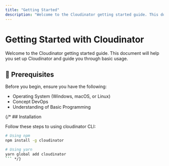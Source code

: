 ```yaml
---
title: "Getting Started"
description: "Welcome to the Cloudinator getting started guide. This document will help you set up Cloudinator and guide you through basic usage."  
---
```



<Head>

  <meta name="description" content="Cloudinator is a powerful DevOps platform streamlining software development, deployment, and infrastructure management." />
  <meta property="og:title" content="Introduction to Cloudinator" />
  <meta property="og:description" content="Cloudinator is a powerful DevOps platform streamlining software development, deployment, and infrastructure management." />
  <meta property="og:image" content="/images/cloudinator-logo.jpg" />
  <meta property="og:image:alt" content="Cloudinator: The Ultimate DevOps Platform" />
  <meta property="og:type" content="website" />
  <meta property="og:url" content="https://cloudinator-document.soben.me/" />

  <meta name="twitter:card" content="summary_large_image" />
  <meta name="twitter:title" content="Introduction to Cloudinator" />
  <meta name="twitter:description" content="Cloudinator is a powerful DevOps platform streamlining software development, deployment, and infrastructure management." />
  <meta name="twitter:image" content="/images/cloudinator-logo.jpg" />
  <meta name="twitter:image:alt" content="Cloudinator: The Ultimate DevOps Platform" />
</Head>


# <span className="text-purple-700 font-bold">Getting Started with Cloudinator</span>

Welcome to the Cloudinator getting started guide. This document will help you set up Cloudinator and guide you through basic usage.

## <span className="text-purple-500 font-bold">📌 Prerequisites</span>

Before you begin, ensure you have the following:
- Operating System (Windows, macOS, or Linux)
- Concept DevOps
- Understanding of Basic Programming

{/* ## <span className="text-purple-500 font-bold">Installation</span>

Follow these steps to using cloudinator CLI:

```bash
# Using npm
npm install -g cloudinator

# Using yarn
yarn global add cloudinator
``` */}





